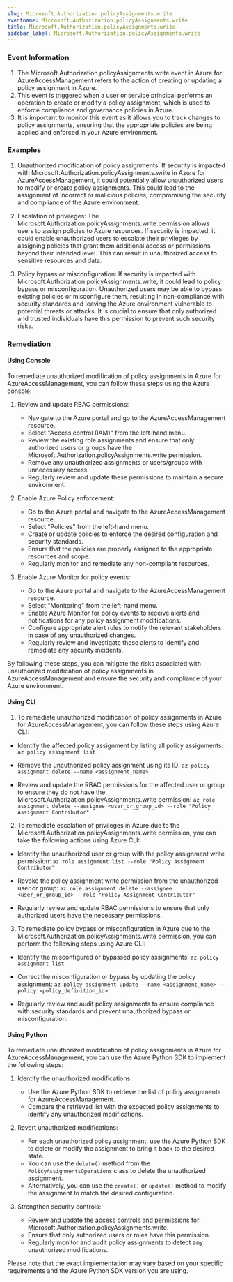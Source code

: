 ```yaml
--- 
slug: Microsoft.Authorization.policyAssignments.write
eventname: Microsoft.Authorization.policyAssignments.write
title: Microsoft.Authorization.policyAssignments.write
sidebar_label: Microsoft.Authorization.policyAssignments.write
---
```

                       
### Event Information

1. The Microsoft.Authorization.policyAssignments.write event in Azure for AzureAccessManagement refers to the action of creating or updating a policy assignment in Azure.
2. This event is triggered when a user or service principal performs an operation to create or modify a policy assignment, which is used to enforce compliance and governance policies in Azure.
3. It is important to monitor this event as it allows you to track changes to policy assignments, ensuring that the appropriate policies are being applied and enforced in your Azure environment.


### Examples

1. Unauthorized modification of policy assignments: If security is impacted with Microsoft.Authorization.policyAssignments.write in Azure for AzureAccessManagement, it could potentially allow unauthorized users to modify or create policy assignments. This could lead to the assignment of incorrect or malicious policies, compromising the security and compliance of the Azure environment.

2. Escalation of privileges: The Microsoft.Authorization.policyAssignments.write permission allows users to assign policies to Azure resources. If security is impacted, it could enable unauthorized users to escalate their privileges by assigning policies that grant them additional access or permissions beyond their intended level. This can result in unauthorized access to sensitive resources and data.

3. Policy bypass or misconfiguration: If security is impacted with Microsoft.Authorization.policyAssignments.write, it could lead to policy bypass or misconfiguration. Unauthorized users may be able to bypass existing policies or misconfigure them, resulting in non-compliance with security standards and leaving the Azure environment vulnerable to potential threats or attacks. It is crucial to ensure that only authorized and trusted individuals have this permission to prevent such security risks.

### Remediation

#### Using Console

To remediate unauthorized modification of policy assignments in Azure for AzureAccessManagement, you can follow these steps using the Azure console:

1. Review and update RBAC permissions: 
   - Navigate to the Azure portal and go to the AzureAccessManagement resource.
   - Select "Access control (IAM)" from the left-hand menu.
   - Review the existing role assignments and ensure that only authorized users or groups have the Microsoft.Authorization.policyAssignments.write permission.
   - Remove any unauthorized assignments or users/groups with unnecessary access.
   - Regularly review and update these permissions to maintain a secure environment.

2. Enable Azure Policy enforcement:
   - Go to the Azure portal and navigate to the AzureAccessManagement resource.
   - Select "Policies" from the left-hand menu.
   - Create or update policies to enforce the desired configuration and security standards.
   - Ensure that the policies are properly assigned to the appropriate resources and scope.
   - Regularly monitor and remediate any non-compliant resources.

3. Enable Azure Monitor for policy events:
   - Go to the Azure portal and navigate to the AzureAccessManagement resource.
   - Select "Monitoring" from the left-hand menu.
   - Enable Azure Monitor for policy events to receive alerts and notifications for any policy assignment modifications.
   - Configure appropriate alert rules to notify the relevant stakeholders in case of any unauthorized changes.
   - Regularly review and investigate these alerts to identify and remediate any security incidents.

By following these steps, you can mitigate the risks associated with unauthorized modification of policy assignments in AzureAccessManagement and ensure the security and compliance of your Azure environment.

#### Using CLI

1. To remediate unauthorized modification of policy assignments in Azure for AzureAccessManagement, you can follow these steps using Azure CLI:

- Identify the affected policy assignment by listing all policy assignments:
  `az policy assignment list`

- Remove the unauthorized policy assignment using its ID:
  `az policy assignment delete --name <assignment_name>`

- Review and update the RBAC permissions for the affected user or group to ensure they do not have the Microsoft.Authorization.policyAssignments.write permission:
  `az role assignment delete --assignee <user_or_group_id> --role "Policy Assignment Contributor"`

2. To remediate escalation of privileges in Azure due to the Microsoft.Authorization.policyAssignments.write permission, you can take the following actions using Azure CLI:

- Identify the unauthorized user or group with the policy assignment write permission:
  `az role assignment list --role "Policy Assignment Contributor"`

- Revoke the policy assignment write permission from the unauthorized user or group:
  `az role assignment delete --assignee <user_or_group_id> --role "Policy Assignment Contributor"`

- Regularly review and update RBAC permissions to ensure that only authorized users have the necessary permissions.

3. To remediate policy bypass or misconfiguration in Azure due to the Microsoft.Authorization.policyAssignments.write permission, you can perform the following steps using Azure CLI:

- Identify the misconfigured or bypassed policy assignments:
  `az policy assignment list`

- Correct the misconfiguration or bypass by updating the policy assignment:
  `az policy assignment update --name <assignment_name> --policy <policy_definition_id>`

- Regularly review and audit policy assignments to ensure compliance with security standards and prevent unauthorized bypass or misconfiguration.

#### Using Python

To remediate unauthorized modification of policy assignments in Azure for AzureAccessManagement, you can use the Azure Python SDK to implement the following steps:

1. Identify the unauthorized modifications:
   - Use the Azure Python SDK to retrieve the list of policy assignments for AzureAccessManagement.
   - Compare the retrieved list with the expected policy assignments to identify any unauthorized modifications.

2. Revert unauthorized modifications:
   - For each unauthorized policy assignment, use the Azure Python SDK to delete or modify the assignment to bring it back to the desired state.
   - You can use the `delete()` method from the `PolicyAssignmentsOperations` class to delete the unauthorized assignment.
   - Alternatively, you can use the `create()` or `update()` method to modify the assignment to match the desired configuration.

3. Strengthen security controls:
   - Review and update the access controls and permissions for Microsoft.Authorization.policyAssignments.write.
   - Ensure that only authorized users or roles have this permission.
   - Regularly monitor and audit policy assignments to detect any unauthorized modifications.

Please note that the exact implementation may vary based on your specific requirements and the Azure Python SDK version you are using.


 